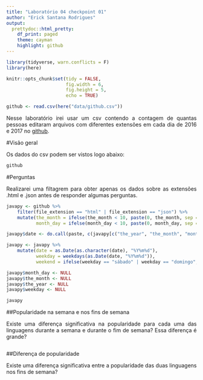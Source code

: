 ```yaml
---
title: "Laboratório 04 checkpoint 01"
author: "Erick Santana Rodrigues"
output:
  prettydoc::html_pretty:
    df_print: paged
    theme: cayman
    highlight: github
---
```


<style>
body {
text-align: justify}
</style>

```r

library(tidyverse, warn.conflicts = F)
library(here)

knitr::opts_chunk$set(tidy = FALSE,
                      fig.width = 6,
                      fig.height = 5,
                      echo = TRUE)

github <- read.csv(here("data/github.csv"))

```

Nesse laboratório irei usar um csv contendo a contagem de quantas pessoas editaram arquivos com diferentes extensões em cada dia de 2016 e 2017 no [github](github.com). 


#Visão geral

Os dados do csv podem ser vistos logo abaixo:

```r

github

```


#Perguntas

Realizarei uma filtagrem para obter apenas os dados sobre as extensões .html e .json antes de responder algumas perguntas.

```r

javapy <- github %>%
    filter(file_extension == "html" | file_extension == "json") %>%
    mutate(the_month = ifelse(the_month < 10, paste(0, the_month, sep = ""), the_month),
           month_day = ifelse(month_day < 10, paste(0, month_day, sep = ""), month_day))

javapy$date <- do.call(paste, c(javapy[c("the_year", "the_month", "month_day")], sep=""))

javapy <- javapy %>%
    mutate(date = as.Date(as.character(date), "%Y%m%d"),
           weekday = weekdays(as.Date(date, "%Y%m%d")),
           weekend = ifelse(weekday == "sábado" | weekday == "domingo", TRUE, FALSE))

javapy$month_day <- NULL
javapy$the_month <- NULL
javapy$the_year <- NULL
javapy$weekday <- NULL

javapy

```

##Popularidade na semana e nos fins de semana

Existe uma diferença significativa na popularidade para cada uma das linguagens durante a semana e durante o fim de semana? Essa diferença é grande?

```r

```


##Diferença de popularidade

Existe uma diferença significativa entre a popularidade das duas linguagens nos fins de semana? 

```r

```